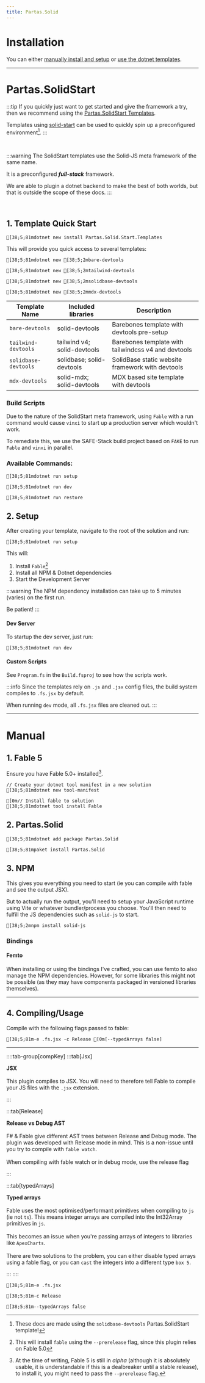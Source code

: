 ```yaml
---
title: Partas.Solid
---
```


# Installation

You can either [manually install and setup](#manual) or [use the dotnet templates](#partassolidstart).
<br/>


---

# Partas.SolidStart

:::tip
If you quickly just want to get started and give the framework a try, then we recommend using the
[Partas.SolidStart Templates](#partassolidstart).

Templates using [solid-start](https://docs.solidjs.com/solid-start/) can be used to quickly spin up a preconfigured
environment[^1].
:::

<br/>

:::warning
The SolidStart templates use the Solid-JS meta framework of the same name.

It is a preconfigured ***full-stack*** framework.

We are able to plugin a dotnet backend to make the best of both worlds, but that is outside the scope of these docs.
:::

<br/>

## 1. Template Quick Start


```ansi title="Install the templates"
[38;5;81mdotnet new install Partas.Solid.Start.Templates
```

This will provide you quick access to several templates:

```ansi tab title="Bare"
[38;5;81mdotnet new [38;5;2mbare-devtools
```

```ansi tab title="Tailwind"
[38;5;81mdotnet new [38;5;2mtailwind-devtools
```

```ansi tab title="SolidBase"
[38;5;81mdotnet new [38;5;2msolidbase-devtools
```

```ansi tab title="Mdx"
[38;5;81mdotnet new [38;5;2mmdx-devtools
```

| Template Name      | Included libraries          | Description                                         |
|--------------------|-----------------------------|-----------------------------------------------------|
| `bare-devtools`      | solid-devtools              | Barebones template with devtools pre-setup          |
| `tailwind-devtools`  | tailwind v4; solid-devtools | Barebones template with tailwindcss v4 and devtools |
| `solidbase-devtools` | solidbase; solid-devtools   | SolidBase static website framework with devtools    |
| `mdx-devtools`       | solid-mdx; solid-devtools   | MDX based site template with devtools               |

###  Build Scripts

Due to the nature of the SolidStart meta framework, using `Fable` with a run command would cause `vinxi` to start up a production
server which wouldn't work.

To remediate this, we use the SAFE-Stack build project based on `FAKE` to run `Fable` and `vinxi` in parallel.

### Available Commands:

```ansi tab title="Setup"
[38;5;81mdotnet run setup
```

```ansi tab title="Dev"
[38;5;81mdotnet run dev
```

```ansi tab title="Restore"
[38;5;81mdotnet run restore
```

## 2. Setup

After creating your template, navigate to the root of the solution and run:

```ansi
[38;5;81mdotnet run setup
```

This will:

1. Install `Fable`[^2]
2. Install all NPM & Dotnet dependencies
3. Start the Development Server

:::warning
The NPM dependency installation can take up to 5 minutes (varies) on the first run.

Be patient!
:::

#### Dev Server

To startup the dev server, just run:

```ansi
[38;5;81mdotnet run dev
```

#### Custom Scripts

See `Program.fs` in the `Build.fsproj` to see how the scripts work.

:::info
Since the templates rely on `.js` and `.jsx` config files, the build system
compiles to `.fs.jsx` by default.

When running `dev` mode, all `.fs.jsx` files are cleaned out.
:::

---


# Manual

## 1. Fable 5

Ensure you have Fable 5.0+ installed[^3].

```ansi
// Create your dotnet tool manifest in a new solution
[38;5;81mdotnet new tool-manifest

[0m// Install fable to solution
[38;5;81mdotnet tool install Fable
```

## 2. Partas.Solid

```ansi tab title="Dotnet"
[38;5;81mdotnet add package Partas.Solid
```

```ansi tab title="Paket"
[38;5;81mpaket install Partas.Solid
```

## 3. NPM

This gives you everything you need to start (ie you can compile with fable and see the output JSX).

But to actually run the output, you'll need to setup your JavaScript runtime using Vite or whatever bundler/process
you choose. You'll then need to fulfill the JS dependencies such as `solid-js` to start.

```ansi
[38;5;2mnpm install solid-js
```

### Bindings

#### Femto

When installing or using the bindings I've crafted, you can use femto to also manage the NPM dependencies. However, for some libraries this might not be possible (as they may have components packaged in versioned libraries themselves).

---

## 4. Compiling/Usage

Compile with the following flags passed to fable:

```ansi caption="typedArrays optional, see below"
[38;5;81m-e .fs.jsx -c Release [0m[--typedArrays false]
```

---

::::tab-group[compKey]
:::tab[Jsx]

**JSX**<br/><br/>
This plugin compiles to JSX. You will need to therefore tell Fable to compile your JS files with the `.jsx` extension.

:::

:::tab[Release]

**Release vs Debug AST**<br/><br/>
F# & Fable give different AST trees between Release and Debug mode. The plugin was developed with Release mode in mind.
This is a non-issue until you try to compile with `fable watch`.<br/><br/>
When compiling with <c>fable watch</c> or in debug mode, use the release flag

:::

:::tab[typedArrays]

**Typed arrays**<br/><br/>
Fable uses the most optimised/performant primitives when compiling to `js` (ie not `ts`). This means integer arrays are
compiled into the Int32Array primitives in `js`.<br/><br/>
This becomes an issue when you're passing arrays of integers to libraries like `ApexCharts`.<br/><br/>
There are two solutions to the problem, you can either disable typed arrays using a fable flag, or you can `cast` the integers into a different type `box 5`.

:::
::::

```ansi tab="compKey" title="Jsx"
[38;5;81m-e .fs.jsx
```

```ansi tab="compKey" title="Release"
[38;5;81m-c Release
```

```ansi tab="compKey" title="typedArrays"
[38;5;81m--typedArrays false
```


[^1]: These docs are made using the `solidbase-devtools` Partas.SolidStart template!
[^2]: This will install `fable` using the `--prerelease` flag, since this plugin relies on Fable 5.0
[^3]: At the time of writing, Fable 5 is still in *alpha* (although it is absolutely usable, it is understandable if this is a dealbreaker until a stable release), to install it, you might need to pass the `--prerelease` flag.
